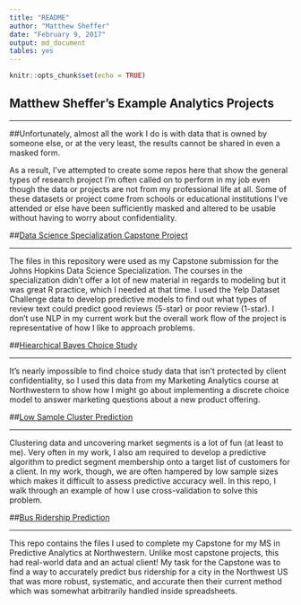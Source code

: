 ```yaml
---
title: "README"
author: "Matthew Sheffer"
date: "February 9, 2017"
output: md_document
tables: yes
---
```


```r
knitr::opts_chunk$set(echo = TRUE)
```

## Matthew Sheffer's Example Analytics Projects

-----

##Unfortunately, almost all the work I do is with data that is owned by someone else, or at the very least, the results cannot be shared in even a masked form.  

As a result, I've attempted to create some repos here that show the general types of research project I'm often called on to perform in my job even though the data or projects are not from my professional life at all.  Some of these datasets or project come from schools or educational institutions I've attended or else have been sufficiently masked and altered to be usable without having to worry about confidentiality.



##[Data Science Specialization Capstone Project](https://github.com/msheffer2/Data-Science-Specialization)

-----

The files in this repository were used as my Capstone submission for the Johns Hopkins Data Science Specialization. The courses in the specialization didn't offer a lot of new material in regards to modeling but it was great R practice, which I needed at that time.  I used the Yelp Dataset Challenge data to develop predictive models to find out what types of review text could predict good reviews (5-star) or poor review (1-star).  I don't use NLP in my current work but the overall work flow of the project is representative of how I like to approach problems.



##[Hiearchical Bayes Choice Study](https://github.com/msheffer2/Hierarchical-Bayes-Choice-Study)

-----

It's nearly impossible to find choice study data that isn't protected by client confidentiality, so I used this data from my Marketing Analytics course at Northwestern to show how I might go about implementing a discrete choice model to answer marketing questions about a new product offering.



##[Low Sample Cluster Prediction](https://github.com/msheffer2/Low-Sample-Cluster-Prediction)

-----

Clustering data and uncovering market segments is a lot of fun (at least to me).  Very often in my work, I also am required to develop a predictive algorithm to predict segment membership onto a target list of customers for a client.  In my work, though, we are often hampered by low sample sizes which makes it difficult to assess predictive accuracy well.  In this repo, I walk through an example of how I use cross-validation to solve this problem.



##[Bus Ridership Prediction](https://github.com/msheffer2/Bus-Ridership-Prediction)

-----

This repo contains the files I used to complete my Capstone for my MS in Predictive Analytics at Northwestern.  Unlike most capstone projects, this had real-world data and an actual client!  My task for the Capstone was to find a way to accurately predict bus ridership for a city in the Northwest US that was more robust, systematic, and accurate then their current method which was somewhat arbitrarily handled inside spreadsheets.


